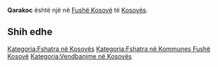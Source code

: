 {{Fshat në 
 | Emri                = Qarakoc
 | EmriAlt                = 
 | NAME_SHORT_FORM=      
 | NAME_GENERIC=      
 | NAME_SORT_NAME_RO=      QARAKOC
 | FULL_NAME_RO = Qarakoc
 | FULL_NAME_ND_RO=Qarakoc
 | SORT_NAME_RG=QARAKOC
 | FULL_NAME_RG=Qarakoc
 | FULL_NAME_ND_RG=Qarakoc
 | SRP_NAME_SHORT_FORM=      
 | SRP_NAME_GENERIC=      
 | SRP_NAME_SORT_NAME_RO=      
 | SRP_FULL_NAME_RO = 
 | SRP_FULL_NAME_ND_RO=
 | SRP_SORT_NAME_RG=
 | SRP_FULL_NAME_RG=
 | SRP_FULL_NAME_ND_RG=
 | Emri (Rasa dhanore) = 
 | Figura              = 
 | Shteti              = Kosovo
 | Komuna              = Fushë Kosovë
 | Kodi postar         = 
 | Sipërfaqja          = 

 | Popullsia           = 

 | Regj. i popullsisë  = 
 | Dend. e popullsisë  = 
 | Faqja zyrtare       = 
 <!--- Koordinatat ----> 
 | Gjerësia            = 42.564444
 | Gjatësia            = 21.637222
 | Lartësia            = 
}}
'''Qarakoc''' është një [[]] në [[Fushë Kosovë]] të [[Kosovës]].

<!-- == Gjeografia == -->
<!-- == Historia == -->
<!-- == Demografia == -->
== Shih edhe ==
{{Komuna Fushë Kosovë}}
{{Kosovo-Administrata-Cung}}

[[Kategoria:Fshatra në Kosovës]]
[[Kategoria:Fshatra në Kommunes Fushë Kosovë]]
[[Kategoria:Vendbanime në Kosovës]]